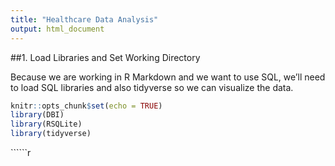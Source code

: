 ---
title: "Healthcare Data Analysis"
output: html_document
---
##1. Load Libraries and Set Working Directory

Because we are working in R Markdown and we want to use SQL,
we'll need to load SQL libraries and also tidyverse so we can visualize the data.

```{r setup, include=FALSE}
knitr::opts_chunk$set(echo = TRUE)
library(DBI)
library(RSQLite)
library(tidyverse)

```

``````{r setup, include=TRUE}
